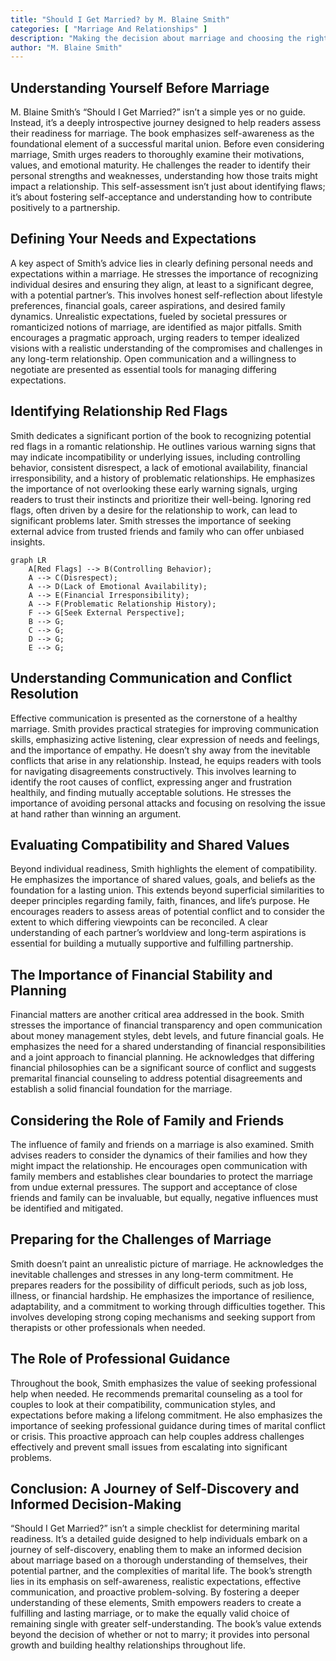 ```yaml
---
title: "Should I Get Married? by M. Blaine Smith"
categories: [ "Marriage And Relationships" ]
description: "Making the decision about marriage and choosing the right partner"
author: "M. Blaine Smith"
---
```

## Understanding Yourself Before Marriage

M. Blaine Smith's "Should I Get Married?" isn't a simple yes or no guide.  Instead, it's a deeply introspective journey designed to help readers assess their readiness for marriage.  The book emphasizes self-awareness as the foundational element of a successful marital union. Before even considering marriage, Smith urges readers to thoroughly examine their motivations, values, and emotional maturity.  He challenges the reader to identify their personal strengths and weaknesses, understanding how those traits might impact a relationship.  This self-assessment isn't just about identifying flaws; it's about fostering self-acceptance and understanding how to contribute positively to a partnership.


## Defining Your Needs and Expectations

A key aspect of Smith's advice lies in clearly defining personal needs and expectations within a marriage. He stresses the importance of recognizing individual desires and ensuring they align, at least to a significant degree, with a potential partner's. This involves honest self-reflection about lifestyle preferences, financial goals, career aspirations, and desired family dynamics. Unrealistic expectations, fueled by societal pressures or romanticized notions of marriage, are identified as major pitfalls. Smith encourages a pragmatic approach, urging readers to temper idealized visions with a realistic understanding of the compromises and challenges in any long-term relationship. Open communication and a willingness to negotiate are presented as essential tools for managing differing expectations.


## Identifying Relationship Red Flags

Smith dedicates a significant portion of the book to recognizing potential red flags in a romantic relationship. He outlines various warning signs that may indicate incompatibility or underlying issues, including controlling behavior, consistent disrespect, a lack of emotional availability, financial irresponsibility, and a history of problematic relationships. He emphasizes the importance of not overlooking these early warning signals, urging readers to trust their instincts and prioritize their well-being. Ignoring red flags, often driven by a desire for the relationship to work, can lead to significant problems later. Smith stresses the importance of seeking external advice from trusted friends and family who can offer unbiased insights.

```mermaid
graph LR
    A[Red Flags] --> B(Controlling Behavior);
    A --> C(Disrespect);
    A --> D(Lack of Emotional Availability);
    A --> E(Financial Irresponsibility);
    A --> F(Problematic Relationship History);
    F --> G[Seek External Perspective];
    B --> G;
    C --> G;
    D --> G;
    E --> G;
```

## Understanding Communication and Conflict Resolution

Effective communication is presented as the cornerstone of a healthy marriage.  Smith provides practical strategies for improving communication skills, emphasizing active listening, clear expression of needs and feelings, and the importance of empathy.  He doesn't shy away from the inevitable conflicts that arise in any relationship. Instead, he equips readers with tools for navigating disagreements constructively.  This involves learning to identify the root causes of conflict, expressing anger and frustration healthily, and finding mutually acceptable solutions.  He stresses the importance of avoiding personal attacks and focusing on resolving the issue at hand rather than winning an argument.


## Evaluating Compatibility and Shared Values

Beyond individual readiness, Smith highlights the element of compatibility. He emphasizes the importance of shared values, goals, and beliefs as the foundation for a lasting union. This extends beyond superficial similarities to deeper principles regarding family, faith, finances, and life's purpose. He encourages readers to assess areas of potential conflict and to consider the extent to which differing viewpoints can be reconciled. A clear understanding of each partner's worldview and long-term aspirations is essential for building a mutually supportive and fulfilling partnership.


## The Importance of Financial Stability and Planning

Financial matters are another critical area addressed in the book. Smith stresses the importance of financial transparency and open communication about money management styles, debt levels, and future financial goals. He emphasizes the need for a shared understanding of financial responsibilities and a joint approach to financial planning.  He acknowledges that differing financial philosophies can be a significant source of conflict and suggests premarital financial counseling to address potential disagreements and establish a solid financial foundation for the marriage.


## Considering the Role of Family and Friends

The influence of family and friends on a marriage is also examined. Smith advises readers to consider the dynamics of their families and how they might impact the relationship.  He encourages open communication with family members and establishes clear boundaries to protect the marriage from undue external pressures.  The support and acceptance of close friends and family can be invaluable, but equally, negative influences must be identified and mitigated.


## Preparing for the Challenges of Marriage

Smith doesn't paint an unrealistic picture of marriage. He acknowledges the inevitable challenges and stresses in any long-term commitment. He prepares readers for the possibility of difficult periods, such as job loss, illness, or financial hardship. He emphasizes the importance of resilience, adaptability, and a commitment to working through difficulties together. This involves developing strong coping mechanisms and seeking support from therapists or other professionals when needed.


## The Role of Professional Guidance

Throughout the book, Smith emphasizes the value of seeking professional help when needed. He recommends premarital counseling as a tool for couples to look at their compatibility, communication styles, and expectations before making a lifelong commitment. He also emphasizes the importance of seeking professional guidance during times of marital conflict or crisis. This proactive approach can help couples address challenges effectively and prevent small issues from escalating into significant problems.


## Conclusion: A Journey of Self-Discovery and Informed Decision-Making

"Should I Get Married?" isn't a simple checklist for determining marital readiness.  It's a detailed guide designed to help individuals embark on a journey of self-discovery, enabling them to make an informed decision about marriage based on a thorough understanding of themselves, their potential partner, and the complexities of marital life.  The book's strength lies in its emphasis on self-awareness, realistic expectations, effective communication, and proactive problem-solving. By fostering a deeper understanding of these elements, Smith empowers readers to create a fulfilling and lasting marriage, or to make the equally valid choice of remaining single with greater self-understanding. The book's value extends beyond the decision of whether or not to marry; it provides  into personal growth and building healthy relationships throughout life.

